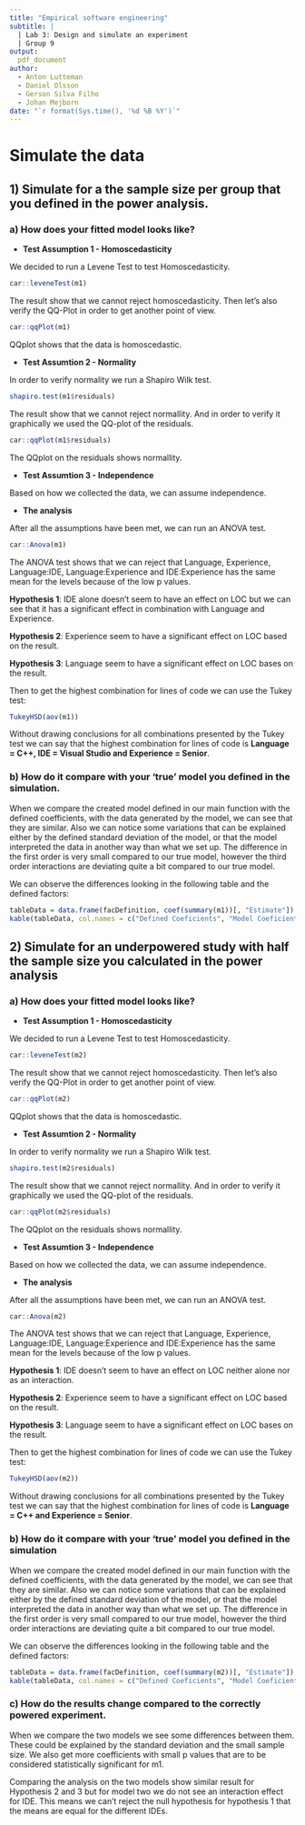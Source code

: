 ```yaml
---
title: "Empirical software engineering"
subtitle: |
  | Lab 3: Design and simulate an experiment
  | Group 9
output:
  pdf_document
author:
  - Anton Lutteman
  - Daniel Olsson
  - Gerson Silva Filho
  - Johan Mejborn
date: "`r format(Sys.time(), '%d %B %Y')`"
---
```

# Simulate the data

## 1) Simulate for a the sample size per group that you defined in the power analysis.

### a) How does your fitted model looks like?

* **Test Assumption 1 - Homoscedasticity**

We decided to run a Levene Test to test Homoscedasticity.

```r
car::leveneTest(m1)
```

The result show that we cannot reject homoscedasticity. Then let's also verify the QQ-Plot in order to get another point of view.

```r
car::qqPlot(m1)
```

QQplot shows that the data is homoscedastic.

* **Test Assumtion 2 - Normality**

In order to verify normality we run a Shapiro Wilk test.

```r
shapiro.test(m1$residuals)
```

The result show that we cannot reject normallity. And in order to verify it graphically we used
the QQ-plot of the residuals.

```r
car::qqPlot(m1$residuals)
```

The QQplot on the residuals shows normallity.

* **Test Assumtion 3 - Independence**

Based on how we collected the data, we can assume independence.

* **The analysis**

After all the assumptions have been met, we can run an ANOVA test.

```r
car::Anova(m1)
```

The ANOVA test shows that we can reject that Language, Experience, Language:IDE,
Language:Experience and IDE:Experience has the same mean for the levels because 
of the low p values.

**Hypothesis 1**: IDE alone doesn't seem to have an effect on LOC but we can see that it has a
significant effect in combination with Language and Experience. 

**Hypothesis 2**: Experience seem to have a significant effect on LOC based on the result.

**Hypothesis 3**: Language seem to have a significant effect on LOC bases on the result.

Then to get the highest combination for lines of code we can use the Tukey test:

```r
TukeyHSD(aov(m1))
```

Without drawing conclusions for all combinations presented by the Tukey test we can say that
the highest combination for lines of code is **Language = C++, IDE = Visual Studio and Experience = Senior**.

### b) How do it compare with your ‘true’ model you defined in the simulation.

When we compare the created model defined in our main function with the defined coefficients, with the data generated by the model, we can see that they are similar. Also we can notice some variations that can be explained either by the defined standard deviation of the model, or that the model interpreted the data in another way than what we set up. The difference in the first order is very small compared to our true model, however the third order interactions are deviating quite a bit compared to our true model. 

We can observe the differences looking in the following table and the defined factors:

```r
tableData = data.frame(facDefinition, coef(summary(m1))[, "Estimate"]) 
kable(tableData, col.names = c("Defined Coeficients", "Model Coeficients"))
```



## 2) Simulate for an underpowered study with half the sample size you calculated in the power analysis

### a) How does your fitted model looks like?

* **Test Assumption 1 - Homoscedasticity**

We decided to run a Levene Test to test Homoscedasticity.

```r
car::leveneTest(m2)
```

The result show that we cannot reject homoscedasticity. Then let's also verify the QQ-Plot in order to get another point of view.

```r
car::qqPlot(m2)
```

QQplot shows that the data is homoscedastic.

* **Test Assumtion 2 - Normality**

In order to verify normality we run a Shapiro Wilk test.

```r
shapiro.test(m2$residuals)
```

The result show that we cannot reject normallity. And in order to verify it graphically we used
the QQ-plot of the residuals.

```r
car::qqPlot(m2$residuals)
```

The QQplot on the residuals shows normallity.

* **Test Assumtion 3 - Independence**

Based on how we collected the data, we can assume independence.

* **The analysis**

After all the assumptions have been met, we can run an ANOVA test.

```r
car::Anova(m2)
```

The ANOVA test shows that we can reject that Language, Experience, Language:IDE,
Language:Experience and IDE:Experience has the same mean for the levels because 
of the low p values.

**Hypothesis 1**: IDE doesn't seem to have an effect on LOC neither alone nor as an interaction.

**Hypothesis 2**: Experience seem to have a significant effect on LOC based on the result.

**Hypothesis 3**: Language seem to have a significant effect on LOC bases on the result.

Then to get the highest combination for lines of code we can use the Tukey test:

```r
TukeyHSD(aov(m2))
```

Without drawing conclusions for all combinations presented by the Tukey test we can say that
the highest combination for lines of code is **Language = C++ and Experience = Senior**.

### b) How do it compare with your ‘true’ model you defined in the simulation

When we compare the created model defined in our main function with the defined coefficients, with the data generated by the model, we can see that they are similar. Also we can notice some variations that can be explained either by the defined standard deviation of the model, or that the model interpreted the data in another way than what we set up. The difference in the first order is very small compared to our true model, however the third order interactions are deviating quite a bit compared to our true model. 

We can observe the differences looking in the following table and the defined factors:

```r
tableData = data.frame(facDefinition, coef(summary(m2))[, "Estimate"]) 
kable(tableData, col.names = c("Defined Coeficients", "Model Coeficients"))
```

### c) How do the results change compared to the correctly powered experiment.

When we compare the two models we see some differences between them. These could 
be explained by the standard deviation and the small sample size. We also get 
more coefficients with small p values that are to be considered statistically 
significant for m1.

Comparing the analysis on the two models show similar result for Hypothesis 2 and 3 but 
for model two we do not see an interaction effect for IDE. This means we can't 
reject the null hypothesis for hypothesis 1 that the means are equal for the different IDEs.
